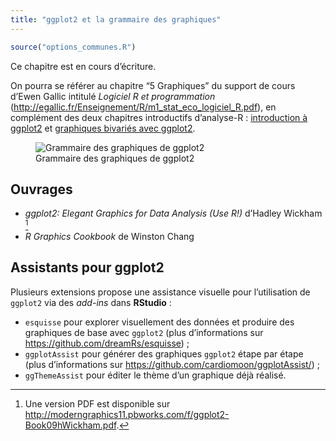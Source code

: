 ```yaml
---
title: "ggplot2 et la grammaire des graphiques"
---
```


```r
source("options_communes.R")
```

<div class="important">
Ce chapitre est en cours d'écriture.
</div>

On pourra se référer au chapitre <q>5 Graphiques</q> du support de cours d'Ewen Gallic intitulé *Logiciel R et programmation* (<http://egallic.fr/Enseignement/R/m1_stat_eco_logiciel_R.pdf>), en complément des deux chapitres introductifs d'analyse-R : [introduction à ggplot2](intro-ggplot2.html) et [graphiques bivariés avec ggplot2](graphiques-bivaries-ggplot2.html).

![Grammaire des graphiques de ggplot2](images/ggplot-grammar-of-graphics.png)



## Ouvrages

- *ggplot2: Elegant Graphics for Data Analysis (Use R!)* d'Hadley Wickham ^[Une version PDF est disponible sur <http://moderngraphics11.pbworks.com/f/ggplot2-Book09hWickham.pdf>.]
- *R Graphics Cookbook* de Winston Chang


## Assistants pour ggplot2

Plusieurs extensions propose une assistance visuelle pour l'utilisation de `ggplot2`{.pkg} via des *add-ins* dans **RStudio** :

- `esquisse`{.pkg} pour explorer visuellement des données et produire des graphiques de base avec `ggplot2`{.pkg} (plus d'informations sur <https://github.com/dreamRs/esquisse>) ;
- `ggplotAssist`{.pkg} pour générer des graphiques `ggplot2`{.pkg} étape par étape (plus d'informations sur <https://github.com/cardiomoon/ggplotAssist/>) ;
- `ggThemeAssist`{.pkg} pour éditer le thème d'un graphique déjà réalisé.

